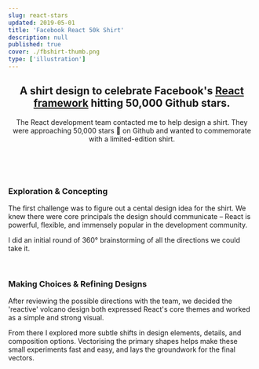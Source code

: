 ```yaml
---
slug: react-stars
updated: 2019-05-01
title: 'Facebook React 50k Shirt'
description: null
published: true
cover: ./fbshirt-thumb.png
type: ['illustration']
---
```


<FullWidthImage width="1100px" src="https://res.cloudinary.com/dg3gyk0gu/image/upload/c_scale,w_1800/v1589845757/maggieappleton.com/react-50k-shirt/FB_Shirt_Cover.png" />

<Center>

## A shirt design to celebrate Facebook's <a noTip href="https://reactjs.org/">React framework</a> hitting 50,000 Github stars.

The React development team contacted me to help design a shirt. They were approaching 50,000 stars 💫 on Github and wanted to commemorate with a limited-edition shirt.

<br />
<br />

<BasicImage src="https://res.cloudinary.com/dg3gyk0gu/image/upload/c_scale,w_800/v1589845760/maggieappleton.com/react-50k-shirt/FB_Shirt_Display.png" />

</Center>

<br />

### Exploration & Concepting

The first challenge was to figure out a cental design idea for the shirt.
We knew there were core principals the design should communicate – React is powerful, flexible, and immensely popular in the development community.

I did an initial round of 360° brainstorming of all the directions we could take it.

<Center>

<BasicImage src="https://res.cloudinary.com/dg3gyk0gu/image/upload/c_scale,w_800/v1589845764/maggieappleton.com/react-50k-shirt/FB_Shirt_Sketches-1.png" />

<BasicImage src="https://res.cloudinary.com/dg3gyk0gu/image/upload/c_scale,w_800/v1589845767/maggieappleton.com/react-50k-shirt/FB_Shirt_Sketches2-1.png" />

</Center>

<br />

### Making Choices & Refining Designs

After reviewing the possible directions with the team, we decided the 'reactive' volcano design both expressed React's core themes and worked as a simple and strong visual.

From there I explored more subtle shifts in design elements, details, and composition options. Vectorising the primary shapes helps make these small experiments fast and easy, and lays the groundwork for the final vectors.

<Center>

<BasicImage src="https://res.cloudinary.com/dg3gyk0gu/image/upload/c_scale,w_800/v1589845762/maggieappleton.com/react-50k-shirt/FB_Shirt_Iterations.png" />

<BasicImage src="https://res.cloudinary.com/dg3gyk0gu/image/upload/c_scale,w_800/v1589845763/maggieappleton.com/react-50k-shirt/FB_Shirt_Vectors.png" />

</Center>

<br/>

<FullWidthBackground bgcolour="linear-gradient(#242929, #141715)" >

<BasicImage src="https://res.cloudinary.com/dg3gyk0gu/image/upload/v1589845761/maggieappleton.com/react-50k-shirt/FB_Shirt_Final.png" />

</FullWidthBackground>


